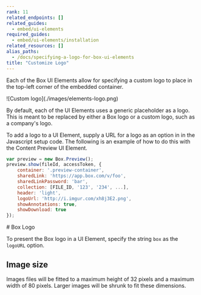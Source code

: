 ```yaml
---
rank: 11
related_endpoints: []
related_guides:
  - embed/ui-elements
required_guides:
  - embed/ui-elements/installation
related_resources: []
alias_paths:
  - /docs/specifying-a-logo-for-box-ui-elements
title: "Customize Logo"
---
```

Each of the Box UI Elements allow for specifying a custom logo to place in the
top-left corner of the embedded container.

<ImageFrame border>
  ![Custom logo](./images/elements-logo.png)
</ImageFrame>

By default, each of the UI Elements uses a generic placeholder as a logo. This
is meant to be replaced by either a Box logo or a custom logo, such as a
company's logo.

To add a logo to a UI Element, supply a URL for a logo as an option in in the
Javascript setup code. The following is an example of how to do this with the
Content Preview UI Element.

```js
var preview = new Box.Preview();
preview.show(fileId, accessToken, {
    container: '.preview-container',
    sharedLink: 'https://app.box.com/v/foo',
    sharedLinkPassword: 'bar',
    collection: [FILE_ID, '123', '234', ...],
    header: 'light',
    logoUrl: 'http://i.imgur.com/xh8j3E2.png',
    showAnnotations: true,
    showDownload: true
});
```

<Message>
  # Box Logo

  To present the Box logo in a UI Element, specify the string `box` as the
  `logoURL` option.
</Message>

## Image size

Images files will be fitted to a maximum height of 32 pixels and a maximum width
of 80 pixels. Larger images will be shrunk to fit these dimensions.
